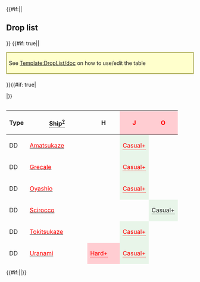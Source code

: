 {{#if:{{{compact|}}}||<h2>Drop list</h2>{{Section}}}}
{{#if: true||<div style="border: 2px solid #aa5; background: #ffc; padding: 5px; margin: 15px auto 20px;">See [[Template:DropList/doc]] on how to use/edit the table</div>
}}{{#if: true|<div class="toggle" data-target="droplist-non-rare-ship" data-default="hide" style="display: none;"><span class="toggle-show" style="cursor: pointer; color: #006cb0;">☑ All drops (enabled)</span><span class="toggle-hide" style="cursor: pointer; color: #006cb0;">☒ All drops (disabled, only rare drops)</span></div>
|}}<div style="max-height: 429px; overflow: auto;">
{| class="article-table sortable center " width="100%" style="text-align:center; line-height:15px;"
!Type
!<span style="border-bottom:1px dotted;">Ship<sup>[[Template:DropList/doc|?]]</sup></span>
!H
!style="background-color:#FFCDD2;color:red;"|'''J'''
!style="background-color:#FFCDD2;color:red;"|'''O'''
|-
|DD
|[[Amatsukaze|<span style="color:red;">Amatsukaze</span>]]
|
|style="background-color:#E8F5E9;color:red"|<span title="Casual: &#10;&#160;&#160;S: 0.7% (40/6107)&#10;Easy: &#10;&#160;&#160;S: 1.7% (107/6207)&#10;Medium: &#10;&#160;&#160;S: 1.3% (50/3940)&#10;Hard: &#10;&#160;&#160;S: 2.5% (245/9948)" style="cursor:help;border-bottom:1px dotted">Casual+</span>
|
|-
|DD
|[[Grecale|<span style="color:red;">Grecale</span>]]
|
|style="background-color:#E8F5E9;color:red"|<span title="Casual: &#10;&#160;&#160;S: 0.7% (43/6107)&#10;Easy: &#10;&#160;&#160;S: 1.4% (87/6207)&#10;Medium: &#10;&#160;&#160;S: 1.5% (59/3940)&#10;Hard: &#10;&#160;&#160;S: 2% (196/9948)" style="cursor:help;border-bottom:1px dotted">Casual+</span>
|
|-
|DD
|[[Oyashio|<span style="color:red;">Oyashio</span>]]
|
|style="background-color:#E8F5E9;color:red"|<span title="Casual: &#10;&#160;&#160;S: 1.3% (78/6107)&#10;Easy: &#10;&#160;&#160;S: 1.3% (83/6207)&#10;Medium: &#10;&#160;&#160;S: 1.2% (46/3940)&#10;Hard: &#10;&#160;&#160;S: 1.5% (147/9948)" style="cursor:help;border-bottom:1px dotted">Casual+</span>
|
|-
|DD
|[[Scirocco|<span style="color:red;">Scirocco</span>]]
|
|
|style="background-color:#E8F5E9;color:"|<span title="Casual: &#10;&#160;&#160;S: 2.7% (54/2035) &#10;&#160;&#160;A: 0.7% (8/1143)&#10;Easy: &#10;&#160;&#160;S: 2.8% (118/4182) &#10;&#160;&#160;A: 0.8% (10/1216)&#10;Medium: &#10;&#160;&#160;S: 3.6% (129/3550) &#10;&#160;&#160;A: 1.4% (19/1371)&#10;Hard: &#10;&#160;&#160;S: 4.3% (676/15729) &#10;&#160;&#160;A: 2.5% (342/13442)" style="cursor:help;border-bottom:1px dotted">Casual+</span>
|-
|DD
|[[Tokitsukaze|<span style="color:red;">Tokitsukaze</span>]]
|
|style="background-color:#E8F5E9;color:red"|<span title="Casual: &#10;&#160;&#160;S: 0.8% (51/6107)&#10;Easy: &#10;&#160;&#160;S: 0.5% (33/6207)&#10;Medium: &#10;&#160;&#160;S: 1.4% (56/3940)&#10;Hard: &#10;&#160;&#160;S: 1.2% (124/9948)" style="cursor:help;border-bottom:1px dotted">Casual+</span>
|
|-
|DD
|[[Uranami|<span style="color:red;">Uranami</span>]]
|style="background-color:#FFCDD2;color:red"|<span title="Hard: &#10;&#160;&#160;S: 0.5% (73/14283)" style="cursor:help;border-bottom:1px dotted">Hard+</span>
|style="background-color:#E8F5E9;color:red"|<span title="Casual: &#10;&#160;&#160;S: 1.5% (90/6107)&#10;Easy: &#10;&#160;&#160;S: 1.2% (77/6207)&#10;Medium: &#10;&#160;&#160;S: 1.6% (63/3940)&#10;Hard: &#10;&#160;&#160;S: 1.4% (141/9948)" style="cursor:help;border-bottom:1px dotted">Casual+</span>
|
|-
|CL
|[[Giuseppe Garibaldi|<span style="color:red;">Giuseppe Garibaldi</span>]]
|
|
|style="background-color:#E8F5E9;color:"|<span title="Casual: &#10;&#160;&#160;S: 3.4% (69/2035)&#10;Easy: &#10;&#160;&#160;S: 2.2% (90/4182) &#10;&#160;&#160;A: 1% (12/1216)&#10;Medium: &#10;&#160;&#160;S: 3.2% (115/3550) &#10;&#160;&#160;A: 1.1% (15/1371)&#10;Hard: &#10;&#160;&#160;S: 2.3% (356/15729) &#10;&#160;&#160;A: 1.2% (162/13442)" style="cursor:help;border-bottom:1px dotted">Casual+</span>
|-
|CA
|[[Mikuma|<span style="color:red;">Mikuma</span>]]
|
|
|style="background-color:#E8F5E9;color:red"|<span title="Casual: &#10;&#160;&#160;S: 1.7% (35/2035)&#10;Easy: &#10;&#160;&#160;S: 1.8% (74/4182)&#10;Medium: &#10;&#160;&#160;S: 2.6% (92/3550)&#10;Hard: &#10;&#160;&#160;S: 2.1% (323/15729)" style="cursor:help;border-bottom:1px dotted">Casual+</span>
|-
|CA
|[[Zara|<span style="color:red;">Zara</span>]]
|
|style="background-color:#E8F5E9;color:red"|<span title="Casual: &#10;&#160;&#160;S: 1.3% (79/6107)&#10;Easy: &#10;&#160;&#160;S: 1.2% (72/6207)&#10;Medium: &#10;&#160;&#160;S: 2.4% (94/3940)&#10;Hard: &#10;&#160;&#160;S: 2.3% (230/9948)" style="cursor:help;border-bottom:1px dotted">Casual+</span>
|
|-
|FBB
|[[Littorio|<span style="color:red;">Littorio</span>]]
|
|style="background-color:#E8F5E9;color:red"|<span title="Casual: &#10;&#160;&#160;S: 1.8% (109/6107)&#10;Easy: &#10;&#160;&#160;S: 1.9% (118/6207)&#10;Medium: &#10;&#160;&#160;S: 2.9% (116/3940)&#10;Hard: &#10;&#160;&#160;S: 3% (294/9948)" style="cursor:help;border-bottom:1px dotted">Casual+</span>
|
|-
|FBB
|[[Richelieu|<span style="color:red;">Richelieu</span>]]
|
|
|style="background-color:#E8F5E9;color:"|<span title="Casual: &#10;&#160;&#160;S: 4.2% (86/2035) &#10;&#160;&#160;A: 1.2% (14/1143)&#10;Easy: &#10;&#160;&#160;S: 3.2% (132/4182) &#10;&#160;&#160;A: 2% (24/1216)&#10;Medium: &#10;&#160;&#160;S: 3% (105/3550) &#10;&#160;&#160;A: 2.4% (33/1371)&#10;Hard: &#10;&#160;&#160;S: 3.2% (501/15729) &#10;&#160;&#160;A: 1.7% (226/13442)" style="cursor:help;border-bottom:1px dotted">Casual+</span>
|-
|CV
|[[Aquila|<span style="color:red;">Aquila</span>]]
|
|style="background-color:#E8F5E9;color:red"|<span title="Casual: &#10;&#160;&#160;S: 0.8% (51/6107)&#10;Easy: &#10;&#160;&#160;S: 0.8% (51/6207)&#10;Medium: &#10;&#160;&#160;S: 0.8% (33/3940)&#10;Hard: &#10;&#160;&#160;S: 0.7% (69/9948)" style="cursor:help;border-bottom:1px dotted">Casual+</span>
|style="background-color:#E8F5E9;color:"|<span title="Casual: &#10;&#160;&#160;S: 1.9% (39/2035)&#10;Easy: &#10;&#160;&#160;S: 3.8% (159/4182) &#10;&#160;&#160;A: 0.8% (10/1216)&#10;Medium: &#10;&#160;&#160;S: 2.8% (100/3550) &#10;&#160;&#160;A: 2% (28/1371)&#10;Hard: &#10;&#160;&#160;S: 3.1% (488/15729) &#10;&#160;&#160;A: 0.9% (127/13442)" style="cursor:help;border-bottom:1px dotted">Casual+</span>
|-
|CV
|[[Ark Royal|<span style="color:red;">Ark Royal</span>]]
|
|style="background-color:#E8F5E9;color:red"|<span title="Casual: &#10;&#160;&#160;S: 1.3% (81/6107)&#10;Easy: &#10;&#160;&#160;S: 1.6% (102/6207)&#10;Medium: &#10;&#160;&#160;S: 1.6% (63/3940)&#10;Hard: &#10;&#160;&#160;S: 1.9% (185/9948)" style="cursor:help;border-bottom:1px dotted">Casual+</span>
|
|-
|AV
|[[Commandant Teste|<span style="color:red;">Commandant Teste</span>]]
|
|style="background-color:#E8F5E9;color:red"|<span title="Casual: &#10;&#160;&#160;S: 1.2% (76/6107)&#10;Easy: &#10;&#160;&#160;S: 2% (123/6207)&#10;Medium: &#10;&#160;&#160;S: 2.3% (90/3940)&#10;Hard: &#10;&#160;&#160;S: 2.2% (220/9948)" style="cursor:help;border-bottom:1px dotted">Casual+</span>
|
|-
|AO
|[[Kamoi|<span style="color:red;">Kamoi</span>]]
|
|style="background-color:#E8F5E9;color:red"|<span title="Casual: &#10;&#160;&#160;S: 0.2% (15/6107)&#10;Easy: &#10;&#160;&#160;S: 0.8% (49/6207)&#10;Medium: &#10;&#160;&#160;S: 0.6% (25/3940)&#10;Hard: &#10;&#160;&#160;S: 0.5% (49/9948)" style="cursor:help;border-bottom:1px dotted">Casual+</span>
|
|- class="toggle-target-droplist-non-rare-ship" style="display:none;"
|DD
|[[Yukikaze|<span style="color:green;">Yukikaze</span>]]
|
|
|style="background-color:#E8F5E9;color:red"|<span title="Casual: &#10;&#160;&#160;S: 1.7% (35/2035)&#10;Easy: &#10;&#160;&#160;S: 2% (84/4182)&#10;Medium: &#10;&#160;&#160;S: 1.6% (57/3550)&#10;Hard: &#10;&#160;&#160;S: 2% (313/15729)" style="cursor:help;border-bottom:1px dotted">Casual+</span>
|- class="toggle-target-droplist-non-rare-ship" style="display:none;"
|CL
|[[Abukuma|<span style="color:green;">Abukuma</span>]]
|
|
|style="background-color:#E8F5E9;color:red"|<span title="Casual: &#10;&#160;&#160;S: 1.9% (39/2035)&#10;Easy: &#10;&#160;&#160;S: 2.2% (93/4182)&#10;Medium: &#10;&#160;&#160;S: 2.2% (78/3550)&#10;Hard: &#10;&#160;&#160;S: 2.1% (327/15729)" style="cursor:help;border-bottom:1px dotted">Casual+</span>
|- class="toggle-target-droplist-non-rare-ship" style="display:none;"
|CL
|[[Kinu|<span style="color:green;">Kinu</span>]]
|
|
|style="background-color:#E8F5E9;color:red"|<span title="Casual: &#10;&#160;&#160;S: 1.9% (39/2035)&#10;Easy: &#10;&#160;&#160;S: 2.4% (100/4182)&#10;Medium: &#10;&#160;&#160;S: 1.9% (69/3550)&#10;Hard: &#10;&#160;&#160;S: 1.9% (295/15729)" style="cursor:help;border-bottom:1px dotted">Casual+</span>
|- class="toggle-target-droplist-non-rare-ship" style="display:none;"
|CL
|[[Kitakami|<span style="color:green;">Kitakami</span>]]
|
|
|style="background-color:#E8F5E9;color:"|<span title="Casual: &#10;&#160;&#160;S: 3.5% (72/2035)&#10;Easy: &#10;&#160;&#160;S: 3.7% (153/4182) &#10;&#160;&#160;A: 0.9% (11/1216)&#10;Medium: &#10;&#160;&#160;S: 4.8% (172/3550) &#10;&#160;&#160;A: 0.9% (12/1371)&#10;Hard: &#10;&#160;&#160;S: 5.8% (916/15729) &#10;&#160;&#160;A: 2.6% (350/13442)" style="cursor:help;border-bottom:1px dotted">Casual+</span>
|- class="toggle-target-droplist-non-rare-ship" style="display:none;"
|CL
|[[Nagara|<span style="color:green;">Nagara</span>]]
|style="background-color:#C8E6C9;color:red"|<span title="Easy: &#10;&#160;&#160;S: 0.5% (35/7602)&#10;Medium: &#10;&#160;&#160;S: 1.3% (63/5030)&#10;Hard: &#10;&#160;&#160;S: 1.5% (216/14283)" style="cursor:help;border-bottom:1px dotted">Easy+</span>
|style="background-color:#E8F5E9;color:red"|<span title="Casual: &#10;&#160;&#160;S: 1.4% (86/6107)&#10;Easy: &#10;&#160;&#160;S: 1.6% (98/6207)&#10;Medium: &#10;&#160;&#160;S: 1.4% (55/3940)&#10;Hard: &#10;&#160;&#160;S: 1.4% (142/9948)" style="cursor:help;border-bottom:1px dotted">Casual+</span>
|style="background-color:#E8F5E9;color:"|<span title="Casual: &#10;&#160;&#160;S: 2% (41/2035) &#10;&#160;&#160;A: 2.2% (25/1143)&#10;Easy: &#10;&#160;&#160;S: 1.8% (76/4182) &#10;&#160;&#160;A: 2.5% (30/1216)&#10;Medium: &#10;&#160;&#160;S: 2% (70/3550) &#10;&#160;&#160;A: 1.6% (22/1371)&#10;Hard: &#10;&#160;&#160;S: 2.2% (352/15729) &#10;&#160;&#160;A: 2% (271/13442)" style="cursor:help;border-bottom:1px dotted">Casual+</span>
|- class="toggle-target-droplist-non-rare-ship" style="display:none;"
|CL
|[[Ooi|<span style="color:green;">Ooi</span>]]
|
|style="background-color:#E8F5E9;color:red"|<span title="Casual: &#10;&#160;&#160;S: 0.2% (15/6107)&#10;Easy: &#10;&#160;&#160;S: 0.2% (10/6207)&#10;Medium: &#10;&#160;&#160;S: 0.7% (27/3940)&#10;Hard: &#10;&#160;&#160;S: 0.5% (47/9948)" style="cursor:help;border-bottom:1px dotted">Casual+</span>
|
|- class="toggle-target-droplist-non-rare-ship" style="display:none;"
|CL
|[[Sendai|<span style="color:green;">Sendai</span>]]
|style="background-color:#FFE0B2;color:red"|<span title="Medium: &#10;&#160;&#160;S: 0.3% (17/5030)&#10;Hard: &#10;&#160;&#160;S: 1.3% (188/14283)" style="cursor:help;border-bottom:1px dotted">Medium+</span>
|style="background-color:#E8F5E9;color:red"|<span title="Casual: &#10;&#160;&#160;S: 1.6% (95/6107)&#10;Easy: &#10;&#160;&#160;S: 1.5% (91/6207)&#10;Medium: &#10;&#160;&#160;S: 1.5% (58/3940)&#10;Hard: &#10;&#160;&#160;S: 1.7% (166/9948)" style="cursor:help;border-bottom:1px dotted">Casual+</span>
|style="background-color:#E8F5E9;color:"|<span title="Casual: &#10;&#160;&#160;S: 2% (40/2035) &#10;&#160;&#160;A: 1.7% (19/1143)&#10;Easy: &#10;&#160;&#160;S: 1.8% (76/4182) &#10;&#160;&#160;A: 1.7% (21/1216)&#10;Medium: &#10;&#160;&#160;S: 2.2% (77/3550) &#10;&#160;&#160;A: 1.6% (22/1371)&#10;Hard: &#10;&#160;&#160;S: 1.9% (303/15729) &#10;&#160;&#160;A: 1.9% (259/13442)" style="cursor:help;border-bottom:1px dotted">Casual+</span>
|- class="toggle-target-droplist-non-rare-ship" style="display:none;"
|CL
|[[Yuubari|<span style="color:green;">Yuubari</span>]]
|
|
|style="background-color:#E8F5E9;color:red"|<span title="Casual: &#10;&#160;&#160;S: 2.3% (47/2035)&#10;Easy: &#10;&#160;&#160;S: 2.2% (91/4182)&#10;Medium: &#10;&#160;&#160;S: 2.2% (78/3550)&#10;Hard: &#10;&#160;&#160;S: 1.9% (302/15729)" style="cursor:help;border-bottom:1px dotted">Casual+</span>
|- class="toggle-target-droplist-non-rare-ship" style="display:none;"
|CA
|[[Atago|<span style="color:green;">Atago</span>]]
|
|
|style="background-color:#E8F5E9;color:"|<span title="Casual: &#10;&#160;&#160;S: 1.5% (30/2035) &#10;&#160;&#160;A: 2.1% (24/1143)&#10;Easy: &#10;&#160;&#160;S: 1.8% (75/4182) &#10;&#160;&#160;A: 2.5% (30/1216)&#10;Medium: &#10;&#160;&#160;S: 1.6% (56/3550) &#10;&#160;&#160;A: 1.6% (22/1371)&#10;Hard: &#10;&#160;&#160;S: 2.1% (333/15729) &#10;&#160;&#160;A: 1.8% (248/13442)" style="cursor:help;border-bottom:1px dotted">Casual+</span>
|- class="toggle-target-droplist-non-rare-ship" style="display:none;"
|CA
|[[Chikuma|<span style="color:green;">Chikuma</span>]]
|
|
|style="background-color:#E8F5E9;color:"|<span title="Casual: &#10;&#160;&#160;S: 2% (40/2035) &#10;&#160;&#160;A: 2.5% (29/1143)&#10;Easy: &#10;&#160;&#160;S: 1.8% (77/4182) &#10;&#160;&#160;A: 2.1% (25/1216)&#10;Medium: &#10;&#160;&#160;S: 1.9% (67/3550) &#10;&#160;&#160;A: 2% (27/1371)&#10;Hard: &#10;&#160;&#160;S: 1.9% (296/15729) &#10;&#160;&#160;A: 2% (273/13442)" style="cursor:help;border-bottom:1px dotted">Casual+</span>
|- class="toggle-target-droplist-non-rare-ship" style="display:none;"
|CA
|[[Kinugasa|<span style="color:green;">Kinugasa</span>]]
|
|
|style="background-color:#E8F5E9;color:"|<span title="Casual: &#10;&#160;&#160;S: 2.2% (44/2035) &#10;&#160;&#160;A: 1.8% (21/1143)&#10;Easy: &#10;&#160;&#160;S: 1.8% (74/4182) &#10;&#160;&#160;A: 1.7% (21/1216)&#10;Medium: &#10;&#160;&#160;S: 2.1% (73/3550) &#10;&#160;&#160;A: 2% (28/1371)&#10;Hard: &#10;&#160;&#160;S: 1.9% (305/15729) &#10;&#160;&#160;A: 2% (273/13442)" style="cursor:help;border-bottom:1px dotted">Casual+</span>
|- class="toggle-target-droplist-non-rare-ship" style="display:none;"
|CA
|[[Kumano|<span style="color:green;">Kumano</span>]]
|
|
|style="background-color:#E8F5E9;color:"|<span title="Casual: &#10;&#160;&#160;S: 2.2% (44/2035) &#10;&#160;&#160;A: 2.3% (26/1143)&#10;Easy: &#10;&#160;&#160;S: 1.8% (75/4182) &#10;&#160;&#160;A: 1.9% (23/1216)&#10;Medium: &#10;&#160;&#160;S: 2.1% (74/3550) &#10;&#160;&#160;A: 1.7% (23/1371)&#10;Hard: &#10;&#160;&#160;S: 2.1% (330/15729) &#10;&#160;&#160;A: 1.9% (256/13442)" style="cursor:help;border-bottom:1px dotted">Casual+</span>
|- class="toggle-target-droplist-non-rare-ship" style="display:none;"
|CA
|[[Mogami|<span style="color:green;">Mogami</span>]]
|
|
|style="background-color:#E8F5E9;color:"|<span title="Casual: &#10;&#160;&#160;S: 2.1% (43/2035) &#10;&#160;&#160;A: 2.1% (24/1143)&#10;Easy: &#10;&#160;&#160;S: 2.3% (96/4182) &#10;&#160;&#160;A: 2.1% (25/1216)&#10;Medium: &#10;&#160;&#160;S: 2.4% (84/3550) &#10;&#160;&#160;A: 1.8% (25/1371)&#10;Hard: &#10;&#160;&#160;S: 2.1% (328/15729) &#10;&#160;&#160;A: 1.9% (261/13442)" style="cursor:help;border-bottom:1px dotted">Casual+</span>
|- class="toggle-target-droplist-non-rare-ship" style="display:none;"
|CA
|[[Myoukou|<span style="color:green;">Myoukou</span>]]
|
|
|style="background-color:#E8F5E9;color:"|<span title="Casual: &#10;&#160;&#160;S: 1.9% (39/2035) &#10;&#160;&#160;A: 2.1% (24/1143)&#10;Easy: &#10;&#160;&#160;S: 2.1% (89/4182) &#10;&#160;&#160;A: 1.5% (18/1216)&#10;Medium: &#10;&#160;&#160;S: 2% (70/3550) &#10;&#160;&#160;A: 2% (27/1371)&#10;Hard: &#10;&#160;&#160;S: 1.9% (298/15729) &#10;&#160;&#160;A: 1.9% (261/13442)" style="cursor:help;border-bottom:1px dotted">Casual+</span>
|- class="toggle-target-droplist-non-rare-ship" style="display:none;"
|CA
|[[Suzuya|<span style="color:green;">Suzuya</span>]]
|
|
|style="background-color:#E8F5E9;color:"|<span title="Casual: &#10;&#160;&#160;S: 1.8% (37/2035) &#10;&#160;&#160;A: 1.7% (20/1143)&#10;Easy: &#10;&#160;&#160;S: 1.9% (81/4182) &#10;&#160;&#160;A: 1.9% (23/1216)&#10;Medium: &#10;&#160;&#160;S: 2.2% (77/3550) &#10;&#160;&#160;A: 2.3% (31/1371)&#10;Hard: &#10;&#160;&#160;S: 2.1% (330/15729) &#10;&#160;&#160;A: 1.7% (233/13442)" style="cursor:help;border-bottom:1px dotted">Casual+</span>
|- class="toggle-target-droplist-non-rare-ship" style="display:none;"
|CA
|[[Tone|<span style="color:green;">Tone</span>]]
|
|
|style="background-color:#E8F5E9;color:"|<span title="Casual: &#10;&#160;&#160;S: 1.9% (38/2035) &#10;&#160;&#160;A: 2.4% (28/1143)&#10;Easy: &#10;&#160;&#160;S: 1.9% (80/4182) &#10;&#160;&#160;A: 2.1% (26/1216)&#10;Medium: &#10;&#160;&#160;S: 1.9% (68/3550) &#10;&#160;&#160;A: 1.8% (25/1371)&#10;Hard: &#10;&#160;&#160;S: 2% (317/15729) &#10;&#160;&#160;A: 2% (264/13442)" style="cursor:help;border-bottom:1px dotted">Casual+</span>
|- class="toggle-target-droplist-non-rare-ship" style="display:none;"
|CVL
|[[Hiyou|<span style="color:green;">Hiyou</span>]]
|
|
|style="background-color:#E8F5E9;color:"|<span title="Casual: &#10;&#160;&#160;S: 1.7% (35/2035) &#10;&#160;&#160;A: 1.5% (17/1143)&#10;Easy: &#10;&#160;&#160;S: 2.2% (94/4182) &#10;&#160;&#160;A: 2.5% (31/1216)&#10;Medium: &#10;&#160;&#160;S: 2.5% (88/3550) &#10;&#160;&#160;A: 1.5% (21/1371)&#10;Hard: &#10;&#160;&#160;S: 1.9% (300/15729) &#10;&#160;&#160;A: 1.7% (230/13442)" style="cursor:help;border-bottom:1px dotted">Casual+</span>
|- class="toggle-target-droplist-non-rare-ship" style="display:none;"
|CVL
|[[Junyou|<span style="color:green;">Junyou</span>]]
|
|
|style="background-color:#E8F5E9;color:"|<span title="Casual: &#10;&#160;&#160;S: 2.7% (54/2035) &#10;&#160;&#160;A: 2.3% (26/1143)&#10;Easy: &#10;&#160;&#160;S: 1.8% (74/4182) &#10;&#160;&#160;A: 2% (24/1216)&#10;Medium: &#10;&#160;&#160;S: 2.1% (74/3550) &#10;&#160;&#160;A: 2.1% (29/1371)&#10;Hard: &#10;&#160;&#160;S: 2% (307/15729) &#10;&#160;&#160;A: 1.9% (258/13442)" style="cursor:help;border-bottom:1px dotted">Casual+</span>
|- class="toggle-target-droplist-non-rare-ship" style="display:none;"
|CVL
|[[Ryuujou|<span style="color:green;">Ryuujou</span>]]
|
|
|style="background-color:#E8F5E9;color:"|<span title="Casual: &#10;&#160;&#160;S: 2% (41/2035) &#10;&#160;&#160;A: 2.5% (29/1143)&#10;Easy: &#10;&#160;&#160;S: 1.8% (75/4182) &#10;&#160;&#160;A: 2.5% (30/1216)&#10;Medium: &#10;&#160;&#160;S: 2.1% (76/3550) &#10;&#160;&#160;A: 2% (27/1371)&#10;Hard: &#10;&#160;&#160;S: 1.9% (303/15729) &#10;&#160;&#160;A: 2.1% (277/13442)" style="cursor:help;border-bottom:1px dotted">Casual+</span>
|- class="toggle-target-droplist-non-rare-ship" style="display:none;"
|CVL
|[[Shouhou|<span style="color:green;">Shouhou</span>]]
|
|style="background-color:#E8F5E9;color:red"|<span title="Casual: &#10;&#160;&#160;S: 0.5% (30/6107)&#10;Easy: &#10;&#160;&#160;S: 0.8% (47/6207)&#10;Medium: &#10;&#160;&#160;S: 0.6% (25/3940)&#10;Hard: &#10;&#160;&#160;S: 0.8% (77/9948)" style="cursor:help;border-bottom:1px dotted">Casual+</span>
|style="background-color:#E8F5E9;color:"|<span title="Casual: &#10;&#160;&#160;S: 3.4% (70/2035)&#10;Easy: &#10;&#160;&#160;S: 4.6% (192/4182) &#10;&#160;&#160;A: 0.6% (7/1216)&#10;Medium: &#10;&#160;&#160;S: 4.4% (157/3550) &#10;&#160;&#160;A: 0.6% (8/1371)&#10;Hard: &#10;&#160;&#160;S: 5.2% (811/15729) &#10;&#160;&#160;A: 0.9% (126/13442)" style="cursor:help;border-bottom:1px dotted">Casual+</span>
|- class="toggle-target-droplist-non-rare-ship" style="display:none;"
|CVL
|[[Zuihou|<span style="color:green;">Zuihou</span>]]
|
|style="background-color:#E8F5E9;color:red"|<span title="Casual: &#10;&#160;&#160;S: 1% (62/6107)&#10;Easy: &#10;&#160;&#160;S: 1.3% (78/6207)&#10;Medium: &#10;&#160;&#160;S: 1.6% (62/3940)&#10;Hard: &#10;&#160;&#160;S: 2.2% (220/9948)" style="cursor:help;border-bottom:1px dotted">Casual+</span>
|
|- class="toggle-target-droplist-non-rare-ship" style="display:none;"
|BB
|[[Fusou|<span style="color:green;">Fusou</span>]]
|
|
|style="background-color:#E8F5E9;color:red"|<span title="Casual: &#10;&#160;&#160;S: 1.4% (28/2035)&#10;Easy: &#10;&#160;&#160;S: 1.6% (65/4182)&#10;Medium: &#10;&#160;&#160;S: 2.2% (79/3550)&#10;Hard: &#10;&#160;&#160;S: 2.1% (329/15729)" style="cursor:help;border-bottom:1px dotted">Casual+</span>
|- class="toggle-target-droplist-non-rare-ship" style="display:none;"
|BB
|[[Hyuuga|<span style="color:green;">Hyuuga</span>]]
|
|
|style="background-color:#E8F5E9;color:red"|<span title="Casual: &#10;&#160;&#160;S: 1.9% (38/2035)&#10;Easy: &#10;&#160;&#160;S: 2.3% (97/4182)&#10;Medium: &#10;&#160;&#160;S: 2% (71/3550)&#10;Hard: &#10;&#160;&#160;S: 1.9% (300/15729)" style="cursor:help;border-bottom:1px dotted">Casual+</span>
|- class="toggle-target-droplist-non-rare-ship" style="display:none;"
|BB
|[[Ise|<span style="color:green;">Ise</span>]]
|
|
|style="background-color:#E8F5E9;color:red"|<span title="Casual: &#10;&#160;&#160;S: 1.5% (31/2035)&#10;Easy: &#10;&#160;&#160;S: 2.1% (89/4182)&#10;Medium: &#10;&#160;&#160;S: 2.1% (76/3550)&#10;Hard: &#10;&#160;&#160;S: 1.9% (297/15729)" style="cursor:help;border-bottom:1px dotted">Casual+</span>
|- class="toggle-target-droplist-non-rare-ship" style="display:none;"
|BB
|[[Mutsu|<span style="color:green;">Mutsu</span>]]
|
|
|style="background-color:#E8F5E9;color:"|<span title="Casual: &#10;&#160;&#160;S: 2.2% (44/2035) &#10;&#160;&#160;A: 0.3% (4/1143)&#10;Easy: &#10;&#160;&#160;S: 3.1% (130/4182) &#10;&#160;&#160;A: 1.1% (13/1216)&#10;Medium: &#10;&#160;&#160;S: 2.7% (97/3550) &#10;&#160;&#160;A: 1.4% (19/1371)&#10;Hard: &#10;&#160;&#160;S: 5% (790/15729) &#10;&#160;&#160;A: 2.3% (305/13442)" style="cursor:help;border-bottom:1px dotted">Casual+</span>
|- class="toggle-target-droplist-non-rare-ship" style="display:none;"
|BB
|[[Yamashiro|<span style="color:green;">Yamashiro</span>]]
|
|
|style="background-color:#E8F5E9;color:red"|<span title="Casual: &#10;&#160;&#160;S: 2% (40/2035)&#10;Easy: &#10;&#160;&#160;S: 1.9% (78/4182)&#10;Medium: &#10;&#160;&#160;S: 1.8% (65/3550)&#10;Hard: &#10;&#160;&#160;S: 1.9% (293/15729)" style="cursor:help;border-bottom:1px dotted">Casual+</span>
|- class="toggle-target-droplist-non-rare-ship" style="display:none;"
|SS
|[[I-8|<span style="color:green;">I-8</span>]]
|
|
|style="background-color:#E8F5E9;color:red"|<span title="Casual: &#10;&#160;&#160;S: 1.8% (37/2035)&#10;Easy: &#10;&#160;&#160;S: 1.7% (72/4182)&#10;Medium: &#10;&#160;&#160;S: 1.8% (63/3550)&#10;Hard: &#10;&#160;&#160;S: 2.2% (339/15729)" style="cursor:help;border-bottom:1px dotted">Casual+</span>
|}
{| style="width:100%;" align="center" cellspacing="0" class="article-table mw-collapsible mw-collapsed"
!Notes
|-
|<pre>ship ignored: Akatsuki
ship ignored: Asashio
ship ignored: Ayanami
ship ignored: Fubuki
ship ignored: Fumizuki
ship ignored: Hatsuharu
ship ignored: Hatsuyuki
ship ignored: Hibiki
ship ignored: Ikazuchi
ship ignored: Inazuma
ship ignored: Isonami
ship ignored: Kagerou
ship ignored: Kisaragi
ship ignored: Kuroshio
ship ignored: Michishio
ship ignored: Miyuki
ship ignored: Murakumo
ship ignored: Murasame
ship ignored: Mutsuki
ship ignored: Nagatsuki
ship ignored: Ooshio
ship ignored: Satsuki
ship ignored: Shigure
ship ignored: Shikinami
ship ignored: Shiranui
ship ignored: Shiratsuyu
ship ignored: Shirayuki
ship ignored: Suzukaze
ship ignored: Yuudachi
ship ignored: Isuzu
ship ignored: Jintsuu
ship ignored: Kiso
ship ignored: Kuma
node ignored: D for Nagara
ship ignored: Naka
ship ignored: Natori
ship ignored: Tama
ship ignored: Tatsuta
ship ignored: Tenryuu
ship ignored: Yura
ship ignored: Aoba
ship ignored: Choukai
ship ignored: Furutaka
ship ignored: Haguro
ship ignored: Kako
ship ignored: Maya
ship ignored: Nachi
ship ignored: Houshou
ship ignored: Chitose
ship ignored: Chiyoda
</pre>
|}</div>
{{#if:{{{compact|}}}||{{SectionEnd}}}}